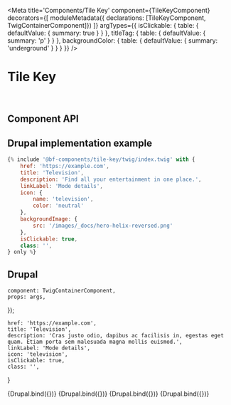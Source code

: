 

<Meta
    title='Components/Tile Key'
    component={TileKeyComponent}
    decorators={[
        moduleMetadata({ declarations: [TileKeyComponent, TwigContainerComponent]})
    ]}
    argTypes={{
        isClickable: {
            table: { defaultValue: { summary: true } }
        },
        titleTag: {
            table: { defaultValue: { summary: 'p' } }
        },
        backgroundColor: {
            table: { defaultValue: { summary: 'underground' } }
        }
    }}
/>


# Tile Key

<br/>


## Component API

<Props of={TileKeyComponent} />


## Drupal implementation example

```jsx
{% include '@bf-components/tile-key/twig/index.twig' with {
    href: 'https://example.com',
    title: 'Television',
    description: 'Find all your entertainment in one place.',
    linkLabel: 'Mode details',
    icon: {
        name: 'television',
        color: 'neutral'
    },
    backgroundImage: {
        src: '/images/_docs/hero-helix-reversed.png'
    },
    isClickable: true,
    class: '',
} only %}
```


## Drupal

    component: TwigContainerComponent,
    props: args,
});

    href: 'https://example.com',
    title: 'Television',
    description: 'Cras justo odio, dapibus ac facilisis in, egestas eget quam. Etiam porta sem malesuada magna mollis euismod.',
    linkLabel: 'Mode details',
    icon: 'television',
    isClickable: true,
    class: '',
}

<Canvas withSource='none'>
    <Story
        name='Drupal'
        args={{
            elementPath: 'components/tile-key/_doc/template.drupal',
            ...commonProps
        }}
    >
        {Drupal.bind({})}
    </Story>
</Canvas>

<Canvas withSource='none'>
    <Story
        name='Drupal - With icon color'
        args={{
            elementPath: 'components/tile-key/_doc/template.drupal',
            ...commonProps,
            icon: {
                name: 'television',
                color: 'neutral'
            }
        }}
    >
        {Drupal.bind({})}
    </Story>
</Canvas>

<Canvas withSource='none'>
    <Story
        name='Drupal - With backgroundImage textColor light'
        args={{
            elementPath: 'components/tile-key/_doc/template.drupal',
            ...commonProps,
            backgroundImage: {
                src: '/images/_docs/hero-helix-reversed.png',
                textColor: 'light'
            }
        }}
    >
        {Drupal.bind({})}
    </Story>
</Canvas>


<Canvas withSource='none'>
    <Story
        name='Drupal - With backgroundImage textColor dark'
        args={{
            elementPath: 'components/tile-key/_doc/template.drupal',
            ...commonProps,
            backgroundImage: {
                src: '/images/_docs/hero-helix.png',
                textColor: 'dark'
            }
        }}
    >
        {Drupal.bind({})}
    </Story>
</Canvas>